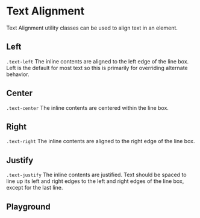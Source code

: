 
# Text Alignment

Text Alignment utility classes can be used to align text in an element.

## Left

`.text-left` The inline contents are aligned to the left edge of the line box. Left is the default for most text so this is primarily for overriding alternate behavior.

<Canvas withToolbar>
  <Story id="utilities-text-alignment--left" />
</Canvas>

## Center

`.text-center` The inline contents are centered within the line box.

<Canvas withToolbar>
  <Story id="utilities-text-alignment--center" />
</Canvas>

## Right

`.text-right` The inline contents are aligned to the right edge of the line box.

<Canvas withToolbar>
  <Story id="utilities-text-alignment--right" />
</Canvas>

## Justify

`.text-justify` The inline contents are justified. Text should be spaced to line up its left and right edges to the left and right edges of the line box, except for the last line.

<Canvas withToolbar>
  <Story id="utilities-text-alignment--justify" />
</Canvas>

## Playground

<Canvas withToolbar>
  <Story id="utilities-text-alignment--left" />
</Canvas>

<ArgsTable story="^" />
